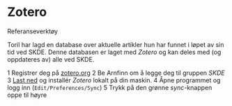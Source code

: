# Zotero

Referanseverktøy

Toril har lagd en database over aktuelle artikler hun har funnet i løpet av sin tid ved SKDE. Denne databasen er laget med *Zotero* og kan deles med (og oppdateres av) alle ved SKDE.

1 Registrer deg på [zotero.org](https://www.zotero.org/user/register/)
2 Be Arnfinn om å legge deg til gruppen *SKDE*
3 [Last ned](https://www.zotero.org/download/) og installér *Zotero* lokalt på din maskin.
4 Åpne programmet og logg inn (`Edit/Preferences/Sync`)
5 Trykk på den grønne *sync*-knappen oppe til høyre



